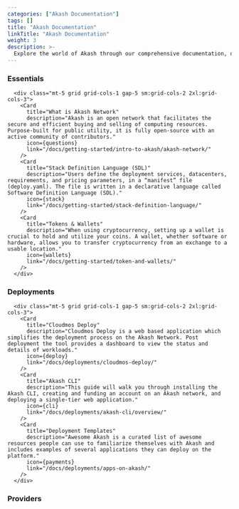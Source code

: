 ```yaml
---
categories: ["Akash Documentation"]
tags: []
title: "Akash Documentation"
linkTitle: "Akash Documentation"
weight: 3
description: >-
  Explore the world of Akash through our comprehensive documentation, offering tutorials and a rich repository of platform insights.
---
```






### Essentials

      <div class="mt-5 grid grid-cols-1 gap-5 sm:grid-cols-2 2xl:grid-cols-3">
        <Card
          title="What is Akash Network"
          description="Akash is an open network that facilitates the secure and efficient buying and selling of computing resources. Purpose-built for public utility, it is fully open-source with an active community of contributors."
          icon={questions}
          link="/docs/getting-started/intro-to-akash/akash-network/"
        />
        <Card
          title="Stack Definition Language (SDL)"
          description="Users define the deployment services, datacenters, requirements, and pricing parameters, in a “manifest” file (deploy.yaml). The file is written in a declarative language called Software Definition Language (SDL)."
          icon={stack}
          link="/docs/getting-started/stack-definition-language/"
        />
        <Card
          title="Tokens & Wallets"
          description="When using cryptocurrency, setting up a wallet is crucial to hold and utilize your coins. A wallet, whether software or hardware, allows you to transfer cryptocurrency from an exchange to a usable location."
          icon={wallets}
          link="/docs/getting-started/token-and-wallets/"
        />
      </div>

### Deployments

      <div class="mt-5 grid grid-cols-1 gap-5 sm:grid-cols-2 2xl:grid-cols-3">
        <Card
          title="Cloudmos Deploy"
          description="Cloudmos Deploy is a web based application which simplifies the deployment process on the Akash Network. Post deployment the tool provides a dashboard to view the status and details of workloads."
          icon={deploy}
          link="/docs/deployments/cloudmos-deploy/"
        />
        <Card
          title="Akash CLI"
          description="This guide will walk you through installing the Akash CLI, creating and funding an account on an Akash network, and deploying a single-tier web application."
          icon={cli}
          link="/docs/deployments/akash-cli/overview/"
        />
        <Card
          title="Deployment Templates"
          description="Awesome Akash is a curated list of awesome resources people can use to familiarize themselves with Akash and includes examples of several applications they can deploy on the platform."
          icon={payments}
          link="/docs/deployments/apps-on-akash/"
        />
      </div>

### Providers

<div class="mt-5 grid grid-cols-1 gap-5 sm:grid-cols-2 2xl:grid-cols-3">
  <Card
    title="Kubernetes Cluster for Akash Providers"
    description="The setup of a Kubernetes cluster is the responsibility of the provider. This guide provides best practices and recommendations for setting up a Kubernetes cluster. This document is not a comprehensive guide and assumes pre-existing Kubernetes knowledge."
    icon={gpus}
    link="/docs/providers/build-a-cloud-provider/kubernetes-cluster-for-akash-providers/kubernetes-cluster-for-akash-providers/"
  />
  <Card
    title="Build a Cloud Provider with Praetor App"
    description="Praetor App provides an easy way to become a cloud provider for Akash Network. You can become a provider using a simplified UI rather than Command-line Interface. Once you become a cloud provider, and if the deployers choose your provider to deploy their application, they pay you in AKT."
    icon={praetor}
    link="https://docs.praetorapp.com/akash-provider/build-a-cloud-provider"
  />
  <Card
    title="Akash Provider FAQ and Guide "
    description="Use the techniques detailed in this guide to verify Akash Provider functionality and troubleshoot issues as they appear."
    icon={rocket}
    link="/docs/providers/provider-faq-and-guide/"
  />
</div>
